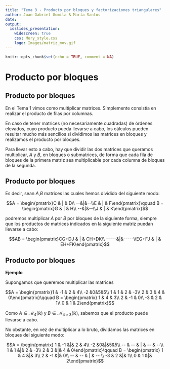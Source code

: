 ```yaml
---
title: "Tema 3 - Producto por bloques y factorizaciones triangulares"
author: Juan Gabriel Gomila & María Santos
date: 
output: 
  ioslides_presentation:
    widescreen: true
    css: Mery_style.css
    logo: Images/matriz_mov.gif
---
```


```r
knitr::opts_chunk$set(echo = TRUE, comment = NA)
```

# Producto por bloques

## Producto por bloques

En el Tema 1 vimos como multiplicar matrices. Simplemente consistía en realizar el producto de filas por columnas.

En caso de tener matrices (no necesariamente cuadradas) de órdenes elevados, cuyo producto pueda llevarse a cabo, los cálculos pueden resultar mucho más sencillos si dividimos las matrices en bloques y realizamos el producto por bloques.

Para llevar esto a cabo, hay que dividir las dos matrices que queramos multiplicar, $A$ y $B$, en bloques o submatrices, de forma que cada fila de bloques de la primera matriz sea multiplicable por cada columna de bloques de la segunda.

## Producto por bloques

Es decir, sean $A$,$B$ matrices las cuales hemos dividido del siguiente modo:

$$A = \begin{pmatrix}C & | & D\\ --&|&--\\E & | & F\end{pmatrix}\qquad B = \begin{pmatrix}G & | & H\\ --&|&--\\J & | & K\end{pmatrix}$$

podremos multiplicar $A$ por $B$ por bloques de la siguiente forma, siempre que los productos de matrices indicados en la siguiente matriz puedan llevarse a cabo:

$$AB = \begin{pmatrix}CG+DJ & | & CH+DK\\ -----&|&-----\\EG+FJ & | & EH+FK\end{pmatrix}$$

## Producto por bloques

<div class = "example">
**Ejemplo**

Supongamos que queremos multiplicar las matrices

$$A = \begin{pmatrix}1 & -1 & 2 & 4\\ 
-2 &0&5&5\\ 
1 & 1 & 2 & -3\\
2 & 3 & 4 & 0\end{pmatrix}\qquad B = \begin{pmatrix} 1 & 4 & 3\\
2 & -1 & 0\\
-3 & 2 & 1\\
0 & 1 & 2\end{pmatrix}$$

Como $A\in\mathcal{M}_{4}(\mathbb{R})$ y $B\in\mathcal{M}_{4\times 3}(\mathbb{R})$, sabemos que el producto puede llevarse a cabo.

No obstante, en vez de multiplicar a lo bruto, dividamos las matrices en bloques del siguiente modo:

$$A = \begin{pmatrix}
1 & -1 &|& 2 & 4\\ 
-2 &0&|&5&5\\ 
-- & -- & | & -- & --\\
1 & 1 &|& 2 & -3\\
2 & 3 &|& 4 & 0\end{pmatrix}\qquad B = \begin{pmatrix} 
1 & 4 &|& 3\\
2 & -1  &|& 0\\
-- & -- & | & -- \\
-3 & 2 &|& 1\\
0 & 1 &|& 2\end{pmatrix}$$

</div>
